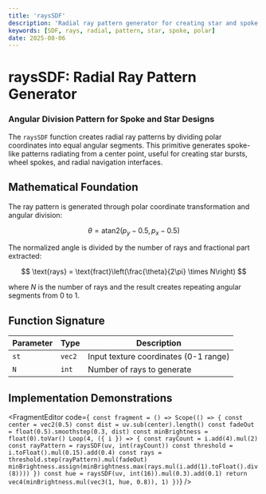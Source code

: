 ```yaml
---
title: 'raysSDF'
description: 'Radial ray pattern generator for creating star and spoke designs'
keywords: [SDF, rays, radial, pattern, star, spoke, polar]
date: 2025-08-06
---
```



# raysSDF: Radial Ray Pattern Generator

### Angular Division Pattern for Spoke and Star Designs

The `raysSDF` function creates radial ray patterns by dividing polar coordinates into equal angular segments. This primitive generates spoke-like patterns radiating from a center point, useful for creating star bursts, wheel spokes, and radial navigation interfaces.

## Mathematical Foundation

The ray pattern is generated through polar coordinate transformation and angular division:

$$
\theta = \text{atan2}(p_y - 0.5, p_x - 0.5)
$$

The normalized angle is divided by the number of rays and fractional part extracted:

$$
\text{rays} = \text{fract}\left(\frac{\theta}{2\pi} \times N\right)
$$

where $N$ is the number of rays and the result creates repeating angular segments from 0 to 1.

## Function Signature

| Parameter | Type   | Description                           |
| --------- | ------ | ------------------------------------- |
| `st`      | `vec2` | Input texture coordinates (0-1 range) |
| `N`       | `int`  | Number of rays to generate            |

## Implementation Demonstrations

<FragmentEditor
        code={`
const fragment = () => Scope(() => {
        const center = vec2(0.5)
        const dist = uv.sub(center).length()
        const fadeOut = float(0.5).smoothstep(0.3, dist)
        const minBrightness = float(0).toVar()
        Loop(4, ({ i }) => {
                const rayCount = i.add(4).mul(2)
                const rayPattern = raysSDF(uv, int(rayCount))
                const threshold = i.toFloat().mul(0.15).add(0.4)
                const rays = threshold.step(rayPattern).mul(fadeOut)
                minBrightness.assign(minBrightness.max(rays.mul(i.add(1).toFloat().div(8))))
        })
        const hue = raysSDF(uv, int(16)).mul(0.3).add(0.1)
        return vec4(minBrightness.mul(vec3(1, hue, 0.8)), 1)
})`}
/>
